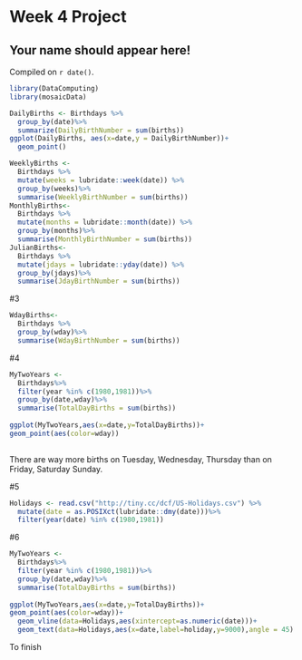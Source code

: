 # Week 4 Project

## Your name should appear here!

<!-- leave this material as is -->
Compiled on `r date()`.

```r
library(DataComputing)
library(mosaicData)
```
<!-- put your content after this line -->

```r
DailyBirths <- Birthdays %>%
  group_by(date)%>%
  summarize(DailyBirthNumber = sum(births))
ggplot(DailyBirths, aes(x=date,y = DailyBirthNumber))+
  geom_point()
```

```r
WeeklyBirths <-
  Birthdays %>%
  mutate(weeks = lubridate::week(date)) %>%
  group_by(weeks)%>%
  summarise(WeeklyBirthNumber = sum(births))
MonthlyBirths<-
  Birthdays %>%
  mutate(months = lubridate::month(date)) %>%
  group_by(months)%>%
  summarise(MonthlyBirthNumber = sum(births))
JulianBirths<-
  Birthdays %>%
  mutate(jdays = lubridate::yday(date)) %>%
  group_by(jdays)%>%
  summarise(JdayBirthNumber = sum(births))
```
#3
```r
WdayBirths<-
  Birthdays %>%
  group_by(wday)%>%
  summarise(WdayBirthNumber = sum(births))
```
#4
```r
MyTwoYears <-
  Birthdays%>%
  filter(year %in% c(1980,1981))%>%
  group_by(date,wday)%>%
  summarise(TotalDayBirths = sum(births))
  
ggplot(MyTwoYears,aes(x=date,y=TotalDayBirths))+
geom_point(aes(color=wday))
  
```

There are way more births on Tuesday, Wednesday, Thursday than on Friday, Saturday Sunday.

#5

```r
Holidays <- read.csv("http://tiny.cc/dcf/US-Holidays.csv") %>%
  mutate(date = as.POSIXct(lubridate::dmy(date)))%>%
  filter(year(date) %in% c(1980,1981))
```

#6

```r
MyTwoYears <-
  Birthdays%>%
  filter(year %in% c(1980,1981))%>%
  group_by(date,wday)%>%
  summarise(TotalDayBirths = sum(births))
  
ggplot(MyTwoYears,aes(x=date,y=TotalDayBirths))+
geom_point(aes(color=wday))+
  geom_vline(data=Holidays,aes(xintercept=as.numeric(date)))+
  geom_text(data=Holidays,aes(x=date,label=holiday,y=9000),angle = 45)
```

To finish
